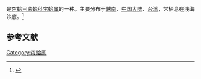 {{noteTA
|T=zh-cn:白帘蛤; zh-tw:環板簾蛤;
|1=zh-cn:白帘蛤; zh-tw:環板簾蛤;
}}
{{Speciesbox
| name = 白帘蛤
| image = 
| image_width = 
| genus = Venus
| species = foveolata
| authority = (Sowerby, 1853)
}}
{{地區名稱|start=学名：''{{lang|la|Venus foveolata}}''|cn=白帘蛤|tw=環板簾蛤|as=称}}是[[帘蛤目|帘蛤目]][[帘蛤科|帘蛤科]][[帘蛤属|帘蛤属]]的一种。主要分布于[[越南|越南]]、[[中国大陆|中国大陆]]、[[台湾|台湾]]，常栖息在浅海沙底。<ref>{{cite web|url=http://shell.sinica.edu.tw/chinese/shellbase_detail.php?science_no=3452|title=国际贝库：白帘蛤|publisher=台湾贝类资料库|accessdate=2009-08-11|archive-date=2016-03-04|archive-url=https://web.archive.org/web/20160304114111/http://shell.sinica.edu.tw/chinese/shellbase_detail.php?science_no=3452|dead-url=no}}</ref>

== 参考文献 ==
{{reflist|2}}
{{Taxonbar|from=Q15234303}}

[[Category:帘蛤属|Category:帘蛤属]]